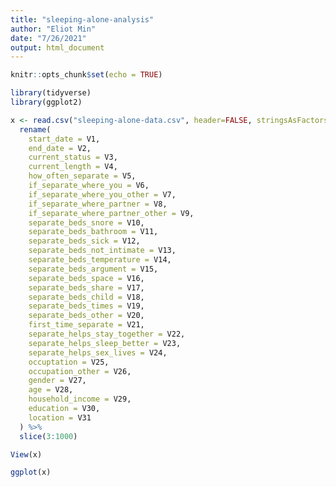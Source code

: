 ```yaml
---
title: "sleeping-alone-analysis"
author: "Eliot Min"
date: "7/26/2021"
output: html_document
---
```


```r
knitr::opts_chunk$set(echo = TRUE)

library(tidyverse)
library(ggplot2)


```


```r

x <- read.csv("sleeping-alone-data.csv", header=FALSE, stringsAsFactors=FALSE, fileEncoding="latin1") %>%
  rename(
    start_date = V1,
    end_date = V2,
    current_status = V3,
    current_length = V4,
    how_often_separate = V5,
    if_separate_where_you = V6,
    if_separate_where_you_other = V7,
    if_separate_where_partner = V8,
    if_separate_where_partner_other = V9,
    separate_beds_snore = V10,
    separate_beds_bathroom = V11,
    separate_beds_sick = V12,
    separate_beds_not_intimate = V13,
    separate_beds_temperature = V14,
    separate_beds_argument = V15,
    separate_beds_space = V16,
    separate_beds_share = V17,
    separate_beds_child = V18,
    separate_beds_times = V19,
    separate_beds_other = V20,
    first_time_separate = V21,
    separate_helps_stay_together = V22,
    separate_helps_sleep_better = V23,
    separate_helps_sex_lives = V24,
    occuptation = V25,
    occupation_other = V26,
    gender = V27,
    age = V28,
    household_income = V29,
    education = V30,
    location = V31
  ) %>%
  slice(3:1000)

View(x)

```
  
```r

ggplot(x)

```
  
